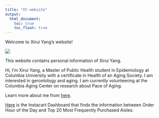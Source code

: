 ```yaml
---
title: "XY website"
output: 
  html_document:
    toc: true
    toc_float: true
---
```


Welcome to Xirui Yang's website! 

![](https://media.giphy.com/media/v1.Y2lkPTc5MGI3NjExZDB0N3N5cTZuNW0yOTh0bTMzdDVoYWl6czZ6Z3VnMHJ4YWN4N2F2MSZlcD12MV9naWZzX3NlYXJjaCZjdD1n/ASd0Ukj0y3qMM/giphy.gif)


This website contains personal information of Xirui Yang.

Hi, I’m Xirui Yang, a Master of Public Health student in Epidemiology at Columbia University with a certificate in Health of an Aging Society. I am interested in gerontology and aging. I am currently volunteering at the Columbia Aging Center on research about Pace of Aging. 

Learn more about me from [here](resume.html).

[Here](dashboard.html) is the Instacart Dashboard that finds the information between Order Hour of the Day and Top 20 Most Frequently Purchased Aisles.